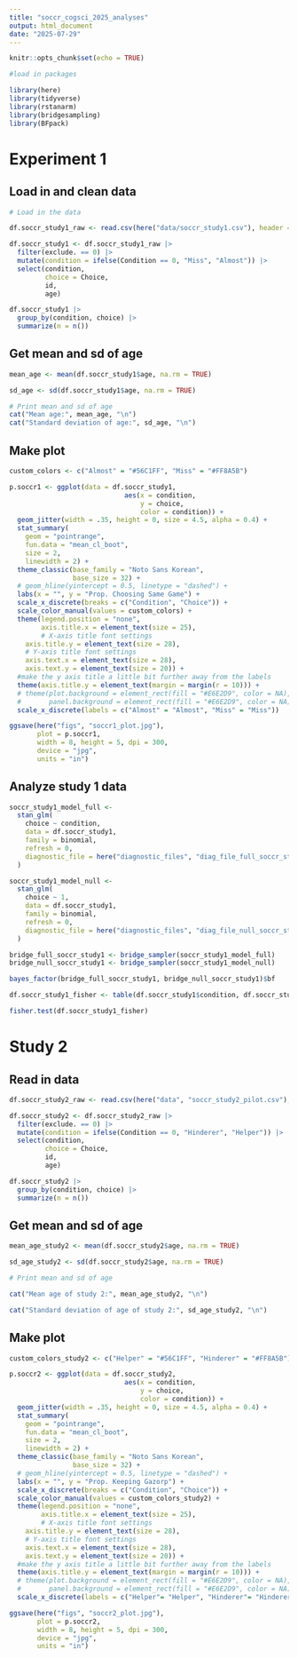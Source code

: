 ```yaml
---
title: "soccr_cogsci_2025_analyses"
output: html_document
date: "2025-07-29"
---
```


```r
knitr::opts_chunk$set(echo = TRUE)

#load in packages

library(here)
library(tidyverse)
library(rstanarm)
library(bridgesampling)
library(BFpack)

```

# Experiment 1

## Load in and clean data
```r
# Load in the data

df.soccr_study1_raw <- read.csv(here("data/soccr_study1.csv"), header = T)

df.soccr_study1 <- df.soccr_study1_raw |> 
  filter(exclude. == 0) |> 
  mutate(condition = ifelse(Condition == 0, "Miss", "Almost")) |> 
  select(condition,
         choice = Choice,
         id,
         age)

df.soccr_study1 |> 
  group_by(condition, choice) |>  
  summarize(n = n())

```

## Get mean and sd of age

```r

mean_age <- mean(df.soccr_study1$age, na.rm = TRUE)

sd_age <- sd(df.soccr_study1$age, na.rm = TRUE)

# Print mean and sd of age
cat("Mean age:", mean_age, "\n")
cat("Standard deviation of age:", sd_age, "\n")

```

## Make plot

```r
custom_colors <- c("Almost" = "#56C1FF", "Miss" = "#FF8A5B")

p.soccr1 <- ggplot(data = df.soccr_study1, 
                             aes(x = condition, 
                                 y = choice, 
                                 color = condition)) +
  geom_jitter(width = .35, height = 0, size = 4.5, alpha = 0.4) + 
  stat_summary(
    geom = "pointrange",
    fun.data = "mean_cl_boot",
    size = 2,
    linewidth = 2) +
  theme_classic(base_family = "Noto Sans Korean", 
                base_size = 32) +
  # geom_hline(yintercept = 0.5, linetype = "dashed") +
  labs(x = "", y = "Prop. Choosing Same Game") +
  scale_x_discrete(breaks = c("Condition", "Choice")) +
  scale_color_manual(values = custom_colors) +
  theme(legend.position = "none", 
        axis.title.x = element_text(size = 25),  
        # X-axis title font settings
    axis.title.y = element_text(size = 28),  
    # Y-axis title font settings
    axis.text.x = element_text(size = 28),
    axis.text.y = element_text(size = 20)) +
  #make the y axis title a little bit further away from the labels
  theme(axis.title.y = element_text(margin = margin(r = 10))) +
  # theme(plot.background = element_rect(fill = "#E6E2D9", color = NA),
  #       panel.background = element_rect(fill = "#E6E2D9", color = NA)) +
  scale_x_discrete(labels = c("Almost" = "Almost", "Miss" = "Miss"))

ggsave(here("figs", "soccr1_plot.jpg"), 
       plot = p.soccr1, 
       width = 8, height = 5, dpi = 300, 
       device = "jpg", 
       units = "in")

```

## Analyze study 1 data

```r

soccr_study1_model_full <-
  stan_glm(
    choice ~ condition,
    data = df.soccr_study1,
    family = binomial,
    refresh = 0,
    diagnostic_file = here("diagnostic_files", "diag_file_full_soccr_study1.csv")
  )

soccr_study1_model_null <-
  stan_glm(
    choice ~ 1,
    data = df.soccr_study1,
    family = binomial,
    refresh = 0,
    diagnostic_file = here("diagnostic_files", "diag_file_null_soccr_study1.csv")
  )

bridge_full_soccr_study1 <- bridge_sampler(soccr_study1_model_full)
bridge_null_soccr_study1 <- bridge_sampler(soccr_study1_model_null)

bayes_factor(bridge_full_soccr_study1, bridge_null_soccr_study1)$bf

df.soccr_study1_fisher <- table(df.soccr_study1$condition, df.soccr_study1$choice)

fisher.test(df.soccr_study1_fisher)

```

# Study 2

## Read in data
```r

df.soccr_study2_raw <- read.csv(here("data", "soccr_study2_pilot.csv"), header = T)

df.soccr_study2 <- df.soccr_study2_raw |> 
  filter(exclude. == 0) |> 
  mutate(condition = ifelse(Condition == 0, "Hinderer", "Helper")) |> 
  select(condition,
         choice = Choice,
         id,
         age)

df.soccr_study2 |> 
  group_by(condition, choice) |>  
  summarize(n = n())

```

## Get mean and sd of age
```r

mean_age_study2 <- mean(df.soccr_study2$age, na.rm = TRUE)

sd_age_study2 <- sd(df.soccr_study2$age, na.rm = TRUE)

# Print mean and sd of age

cat("Mean age of study 2:", mean_age_study2, "\n")

cat("Standard deviation of age of study 2:", sd_age_study2, "\n")

```

## Make plot

```r

custom_colors_study2 <- c("Helper" = "#56C1FF", "Hinderer" = "#FF8A5B")

p.soccr2 <- ggplot(data = df.soccr_study2, 
                             aes(x = condition, 
                                 y = choice, 
                                 color = condition)) +
  geom_jitter(width = .35, height = 0, size = 4.5, alpha = 0.4) + 
  stat_summary(
    geom = "pointrange",
    fun.data = "mean_cl_boot",
    size = 2,
    linewidth = 2) +
  theme_classic(base_family = "Noto Sans Korean", 
                base_size = 32) +
  # geom_hline(yintercept = 0.5, linetype = "dashed") +
  labs(x = "", y = "Prop. Keeping Gazorp") +
  scale_x_discrete(breaks = c("Condition", "Choice")) +
  scale_color_manual(values = custom_colors_study2) +
  theme(legend.position = "none", 
        axis.title.x = element_text(size = 25),  
        # X-axis title font settings
    axis.title.y = element_text(size = 28),  
    # Y-axis title font settings
    axis.text.x = element_text(size = 28),
    axis.text.y = element_text(size = 20)) +
  #make the y axis title a little bit further away from the labels
  theme(axis.title.y = element_text(margin = margin(r = 10))) +
  # theme(plot.background = element_rect(fill = "#E6E2D9", color = NA),
  #       panel.background = element_rect(fill = "#E6E2D9", color = NA)) +
  scale_x_discrete(labels = c("Helper"= "Helper", "Hinderer"= "Hinderer"))

ggsave(here("figs", "soccr2_plot.jpg"), 
       plot = p.soccr2, 
       width = 8, height = 5, dpi = 300, 
       device = "jpg", 
       units = "in")

```


